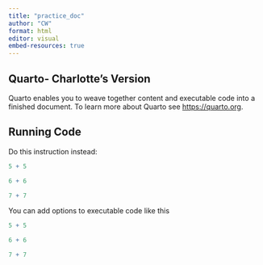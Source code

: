 ```yaml
---
title: "practice_doc"
author: "CW"
format: html
editor: visual
embed-resources: true
---
```


## Quarto- Charlotte's Version

Quarto enables you to weave together content and executable code into a finished document. To learn more about Quarto see <https://quarto.org>.

## Running Code

Do this instruction instead:

```r
5 + 5 

6 + 6

7 + 7
```

You can add options to executable code like this

```r
5 + 5 

6 + 6

7 + 7
```